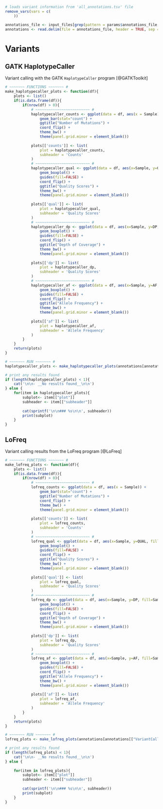 ```r
# loads variant information from 'all_annotations.tsv' file
remove_vars(vars = c(
    ))

annotations_file <- input_files[grep(pattern = params$annotations_file, x = input_files)][1]
annotations <- read.delim(file = annotations_file, header = TRUE, sep = '\t', check.names = FALSE, na.strings = c('.'))
```

# Variants

## GATK HaplotypeCaller

Variant calling with the GATK `HaplotypeCaller` program [@GATKToolkit]

```r
# ~~~~~~~ FUNCTIONS ~~~~~~~ #
make_haplotypecaller_plots <- function(df){
    plots <- list()
    if(is.data.frame(df)){
        if(nrow(df) > 0){
            # ~~~~~~~~~~~~~~~~~~~~~~~~~ # 
            haplotypecaller_counts <- ggplot(data = df, aes(x = Sample)) +
                geom_bar(stat="count") + 
                ggtitle("Number of Mutations") + 
                coord_flip() +
                theme_bw() +
                theme(panel.grid.minor = element_blank()) 
            
            plots[['counts']] <- list(
                plot = haplotypecaller_counts,
                subheader = 'Counts'
            )
            # ~~~~~~~~~~~~~~~~~~~~~~~~~ # 
            haplotypecaller_qual <- ggplot(data = df, aes(x=Sample, y=QUAL, fill=Sample)) + 
                geom_boxplot() + 
                guides(fill=FALSE) + 
                coord_flip() + 
                ggtitle("Quality Scores") + 
                theme_bw() +
                theme(panel.grid.minor = element_blank())
            
            plots[['qual']] <- list(
                plot = haplotypecaller_qual,
                subheader = 'Quality Scores'
            )
            # ~~~~~~~~~~~~~~~~~~~~~~~~~ # 
            haplotypecaller_dp <- ggplot(data = df, aes(x=Sample, y=DP, fill=Sample)) + 
                geom_boxplot() + 
                guides(fill=FALSE) + 
                coord_flip() + 
                ggtitle("Depth of Coverage") + 
                theme_bw() +
                theme(panel.grid.minor = element_blank())
            
            plots[['dp']] <- list(
                plot = haplotypecaller_dp,
                subheader = 'Quality Scores'
            )
            # ~~~~~~~~~~~~~~~~~~~~~~~~~ # 
            haplotypecaller_af <- ggplot(data = df, aes(x=Sample, y=AF, fill=Sample)) + 
                geom_boxplot() + 
                guides(fill=FALSE) + 
                coord_flip() + 
                ggtitle("Allele Frequency") + 
                theme_bw() +
                theme(panel.grid.minor = element_blank())
            
            plots[['af']] <- list(
                plot = haplotypecaller_af,
                subheader = 'Allele Frequency'
            )
        }
    }
    return(plots)
}

# ~~~~~~~ RUN ~~~~~~~ #
haplotypecaller_plots <- make_haplotypecaller_plots(annotations[annotations[["VariantCaller"]] == 'HaplotypeCaller', ])
```

```r
# print any results found
if (length(haplotypecaller_plots) < 1){
    cat('\n\n- __No results found__\n\n')
} else {
    for(item in haplotypecaller_plots){
        subplot<- item[["plot"]]
        subheader <- item[["subheader"]]
        
        cat(sprintf('\n\n### %s\n\n', subheader))
        print(subplot)
    }
}
```

## LoFreq

Variant calling results from the LoFreq program [@LoFreq]

```r
# ~~~~~~~ FUNCTIONS ~~~~~~~ #
make_lofreq_plots <- function(df){
    plots <- list()
    if(is.data.frame(df)){
        if(nrow(df) > 0){
            # ~~~~~~~~~~~~~~~~~~~~~~~~~ # 
            lofreq_counts <- ggplot(data = df, aes(x = Sample)) +
                geom_bar(stat="count") + 
                ggtitle("Number of Mutations") + 
                coord_flip() +
                theme_bw() +
                theme(panel.grid.minor = element_blank()) 
            
            plots[['counts']] <- list(
                plot = lofreq_counts,
                subheader = 'Counts'
            )
            # ~~~~~~~~~~~~~~~~~~~~~~~~~ # 
            lofreq_qual <- ggplot(data = df, aes(x=Sample, y=QUAL, fill=Sample)) + 
                geom_boxplot() + 
                guides(fill=FALSE) + 
                coord_flip() + 
                ggtitle("Quality Scores") + 
                theme_bw() +
                theme(panel.grid.minor = element_blank())
            
            plots[['qual']] <- list(
                plot = lofreq_qual,
                subheader = 'Quality Scores'
            )
            # ~~~~~~~~~~~~~~~~~~~~~~~~~ # 
            lofreq_dp <- ggplot(data = df, aes(x=Sample, y=DP, fill=Sample)) + 
                geom_boxplot() + 
                guides(fill=FALSE) + 
                coord_flip() + 
                ggtitle("Depth of Coverage") + 
                theme_bw() +
                theme(panel.grid.minor = element_blank())
            
            plots[['dp']] <- list(
                plot = lofreq_dp,
                subheader = 'Quality Scores'
            )
            # ~~~~~~~~~~~~~~~~~~~~~~~~~ # 
            lofreq_af <- ggplot(data = df, aes(x=Sample, y=AF, fill=Sample)) + 
                geom_boxplot() + 
                guides(fill=FALSE) + 
                coord_flip() + 
                ggtitle("Allele Frequency") + 
                theme_bw() +
                theme(panel.grid.minor = element_blank())
            
            plots[['af']] <- list(
                plot = lofreq_af,
                subheader = 'Allele Frequency'
            )
        }
    }
    return(plots)
}

# ~~~~~~~ RUN ~~~~~~~ #
lofreq_plots <- make_lofreq_plots(annotations[annotations[["VariantCaller"]] == 'LoFreq', ])
```

```r
# print any results found
if (length(lofreq_plots) < 1){
    cat('\n\n- __No results found__\n\n')
} else {
    
    for(item in lofreq_plots){
        subplot<- item[["plot"]]
        subheader <- item[["subheader"]]
        
        cat(sprintf('\n\n### %s\n\n', subheader))
        print(subplot)
    }
}
```

